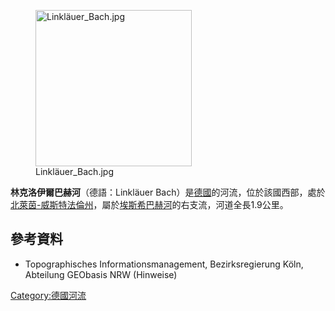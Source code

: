 {{Multiple issues|
{{Onesource|time=2020-08-05T00:24:38+00:00}}
{{No footnotes|time=2020-08-07T04:09:20+00:00}}
}}
{{Coord|51|10|0|N|7|10|12|E|display=title}}
[[Image:Linkläuer_Bach.jpg|250px]]

'''林克洛伊爾巴赫河'''（德語：Linkläuer Bach）是[[德國|德國]]的河流，位於該國西部，處於[[北萊茵-威斯特法倫州|北萊茵-威斯特法倫州]]，屬於[[埃斯希巴赫河_(伍珀河支流)|埃斯希巴赫河]]的右支流，河道全長1.9公里。

==參考資料==
* Topographisches Informationsmanagement, Bezirksregierung Köln, Abteilung GEObasis NRW (Hinweise)

{{Germany-geo-stub}}
[[Category:德國河流|Category:德國河流]]
